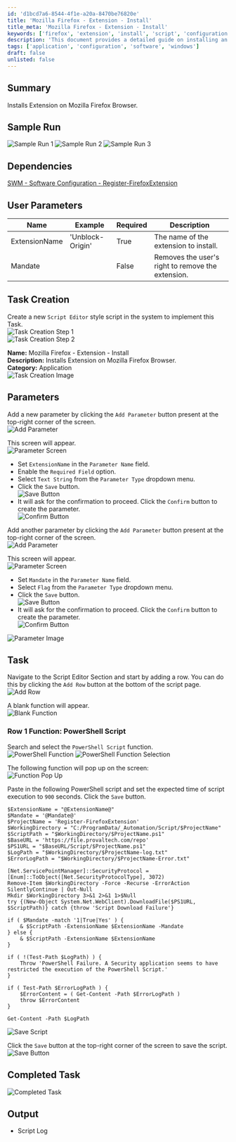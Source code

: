 ```yaml
---
id: 'd1bcd7a6-8544-4f1e-a20a-8470be76820e'
title: 'Mozilla Firefox - Extension - Install'
title_meta: 'Mozilla Firefox - Extension - Install'
keywords: ['firefox', 'extension', 'install', 'script', 'configuration']
description: 'This document provides a detailed guide on installing an extension on the Mozilla Firefox browser, including user parameters and task creation steps. It outlines dependencies, parameters required for the script, and provides a sample PowerShell script for execution.'
tags: ['application', 'configuration', 'software', 'windows']
draft: false
unlisted: false
---
```

## Summary

Installs Extension on Mozilla Firefox Browser.

## Sample Run

![Sample Run 1](../../../static/img/Mozilla-Firefox---Extension---Install/image_1.png) ![Sample Run 2](../../../static/img/Mozilla-Firefox---Extension---Install/image_2.png) ![Sample Run 3](../../../static/img/Mozilla-Firefox---Extension---Install/image_3.png)

## Dependencies

[SWM - Software Configuration - Register-FirefoxExtension](https://proval.itglue.com/DOC-5078775-10372105)

## User Parameters

| Name           | Example            | Required | Description                                     |
|----------------|---------------------|----------|-------------------------------------------------|
| ExtensionName  | 'Unblock-Origin'    | True     | The name of the extension to install.           |
| Mandate        |                     | False    | Removes the user's right to remove the extension.|

## Task Creation

Create a new `Script Editor` style script in the system to implement this Task.  
![Task Creation Step 1](../../../static/img/Mozilla-Firefox---Extension---Install/image_4.png)  
![Task Creation Step 2](../../../static/img/Mozilla-Firefox---Extension---Install/image_5.png)  

**Name:** Mozilla Firefox - Extension - Install  
**Description:** Installs Extension on Mozilla Firefox Browser.  
**Category:** Application  
![Task Creation Image](../../../static/img/Mozilla-Firefox---Extension---Install/image_6.png)  

## Parameters

Add a new parameter by clicking the `Add Parameter` button present at the top-right corner of the screen.  
![Add Parameter](../../../static/img/Mozilla-Firefox---Extension---Install/image_7.png)  

This screen will appear.  
![Parameter Screen](../../../static/img/Mozilla-Firefox---Extension---Install/image_8.png)  

- Set `ExtensionName` in the `Parameter Name` field.
- Enable the `Required Field` option.
- Select `Text String` from the `Parameter Type` dropdown menu.
- Click the `Save` button.  
![Save Button](../../../static/img/Mozilla-Firefox---Extension---Install/image_9.png)  
- It will ask for the confirmation to proceed. Click the `Confirm` button to create the parameter.  
![Confirm Button](../../../static/img/Mozilla-Firefox---Extension---Install/image_10.png)  

Add another parameter by clicking the `Add Parameter` button present at the top-right corner of the screen.  
![Add Parameter](../../../static/img/Mozilla-Firefox---Extension---Install/image_7.png)  

This screen will appear.  
![Parameter Screen](../../../static/img/Mozilla-Firefox---Extension---Install/image_8.png)  

- Set `Mandate` in the `Parameter Name` field.
- Select `Flag` from the `Parameter Type` dropdown menu.
- Click the `Save` button.  
![Save Button](../../../static/img/Mozilla-Firefox---Extension---Install/image_11.png)  
- It will ask for the confirmation to proceed. Click the `Confirm` button to create the parameter.  
![Confirm Button](../../../static/img/Mozilla-Firefox---Extension---Install/image_10.png)  

![Parameter Image](../../../static/img/Mozilla-Firefox---Extension---Install/image_12.png)  

## Task

Navigate to the Script Editor Section and start by adding a row. You can do this by clicking the `Add Row` button at the bottom of the script page.  
![Add Row](../../../static/img/Mozilla-Firefox---Extension---Install/image_13.png)  

A blank function will appear.  
![Blank Function](../../../static/img/Mozilla-Firefox---Extension---Install/image_14.png)  

### Row 1 Function: PowerShell Script

Search and select the `PowerShell Script` function.  
![PowerShell Function](../../../static/img/Mozilla-Firefox---Extension---Install/image_15.png) ![PowerShell Function Selection](../../../static/img/Mozilla-Firefox---Extension---Install/image_16.png)  

The following function will pop up on the screen:  
![Function Pop Up](../../../static/img/Mozilla-Firefox---Extension---Install/image_17.png)  

Paste in the following PowerShell script and set the expected time of script execution to `900` seconds. Click the `Save` button.  

```
$ExtensionName = "@ExtensionName@"
$Mandate = '@Mandate@'
$ProjectName = 'Register-FirefoxExtension'
$WorkingDirectory = "C:/ProgramData/_Automation/Script/$ProjectName"
$ScriptPath = "$WorkingDirectory/$ProjectName.ps1"
$BaseURL = 'https://file.provaltech.com/repo'
$PS1URL = "$BaseURL/Script/$ProjectName.ps1"
$LogPath = "$WorkingDirectory/$ProjectName-log.txt"
$ErrorLogPath = "$WorkingDirectory/$ProjectName-Error.txt"

[Net.ServicePointManager]::SecurityProtocol = [Enum]::ToObject([Net.SecurityProtocolType], 3072)
Remove-Item $WorkingDirectory -Force -Recurse -ErrorAction SilentlyContinue | Out-Null
Mkdir $WorkingDirectory 3>&1 2>&1 1>$Null
try {(New-Object System.Net.WebClient).DownloadFile($PS1URL, $ScriptPath)} catch {throw 'Script Download Failure'}

if ( $Mandate -match '1|True|Yes' ) {
    & $ScriptPath -ExtensionName $ExtensionName -Mandate
} else {
    & $ScriptPath -ExtensionName $ExtensionName
}

if ( !(Test-Path $LogPath) ) {
    Throw 'PowerShell Failure. A Security application seems to have restricted the execution of the PowerShell Script.'
}

if ( Test-Path $ErrorLogPath ) {
    $ErrorContent = ( Get-Content -Path $ErrorLogPath )
    throw $ErrorContent
}

Get-Content -Path $LogPath
```

![Save Script](../../../static/img/Mozilla-Firefox---Extension---Install/image_18.png)  

Click the `Save` button at the top-right corner of the screen to save the script.  
![Save Button](../../../static/img/Mozilla-Firefox---Extension---Install/image_19.png)  

## Completed Task

![Completed Task](../../../static/img/Mozilla-Firefox---Extension---Install/image_20.png)  

## Output

- Script Log












